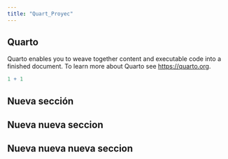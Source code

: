 ```yaml
---
title: "Quart_Proyec"
---
```


## Quarto

Quarto enables you to weave together content and executable code into a finished document. To learn more about Quarto see <https://quarto.org>.

```r
1 + 1
```

## Nueva sección

## Nueva nueva seccion

## Nueva nueva nueva seccion 